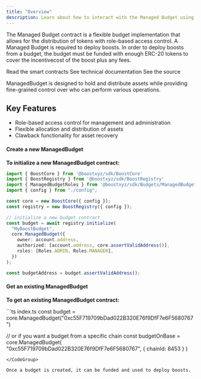 ```yaml
---
title: "Overview"
description: Learn about how to interact with the Managed Budget using the SDK
---
```



The Managed Budget contract is a flexible budget implementation that allows for the distribution of tokens with role-based access control. A Managed Budget is required to deploy boosts.
In order to deploy boosts from a budget, the budget must be funded with enough ERC-20 tokens to cover the incentivecost of the boost plus any fees.

<SDKDisclaimer />

<CardGroup cols={3}>
  <Card
    title="Smart Contract"
    icon="file-contract"
    href="https://github.com/boostxyz/boost-protocol/blob/main/packages/evm/contracts/budgets/ManagedBudget.sol"
  >
      Read the smart contracts
  </Card>
  <Card
    title="Typedoc"
    icon="file-lines"
    href="https://boost-protocol.vercel.app/classes/ManagedBudget.html"
  >
    See technical documentation
  </Card>
  <Card
    title="SDK Implementation"
    icon="file-code"
    href="https://github.com/boostxyz/boost-protocol/blob/main/packages/sdk/src/Budgets/ManagedBudget.ts"
  >
    See the source
  </Card>
</CardGroup>

ManagedBudget is designed to hold and distribute assets while providing fine-grained control over who can perform various operations.

## Key Features

- Role-based access control for management and administration
- Flexible allocation and distribution of assets
- Clawback functionality for asset recovery

#### Create a new ManagedBudget

**To initialize a new ManagedBudget contract:**

<CodeGroup>

  ```ts index.ts
  import { BoostCore } from '@boostxyz/sdk/BoostCore'
  import { BoostRegistry } from '@boostxyz/sdk/BoostRegistry'
  import { ManagedBudgetRoles } from '@boostxyz/sdk/Budgets/ManagedBudget'
  import { config } from "./config";

  const core = new BoostCore({ config });
  const registry = new BoostRegistry({ config });

  // initialize a new budget contract
  const budget = await registry.initialize(
    "MyBoostBudget",
    core.ManagedBudget({
      owner: account.address,
      authorized: [account.address, core.assertValidAddress()],
      roles: [Roles.ADMIN, Roles.MANAGER],
    })
  );

  const budgetAddress = budget.assertValidAddress();
  ```

  <Config />
</CodeGroup>

#### Get an existing ManagedBudget

**To get an existing ManagedBudget contract:**

<CodeGroup>
```ts index.ts
const budget = core.ManagedBudget("0xc55F719709bDad022B320E76f9DfF7e6F5680767")

// or if you want a budget from a specific chain
const budgetOnBase = core.ManagedBudget(
  "0xc55F719709bDad022B320E76f9DfF7e6F5680767", 
  { chainId: 8453 }
)
```
</CodeGroup>

Once a budget is created, it can be funded and used to deploy boosts. 
